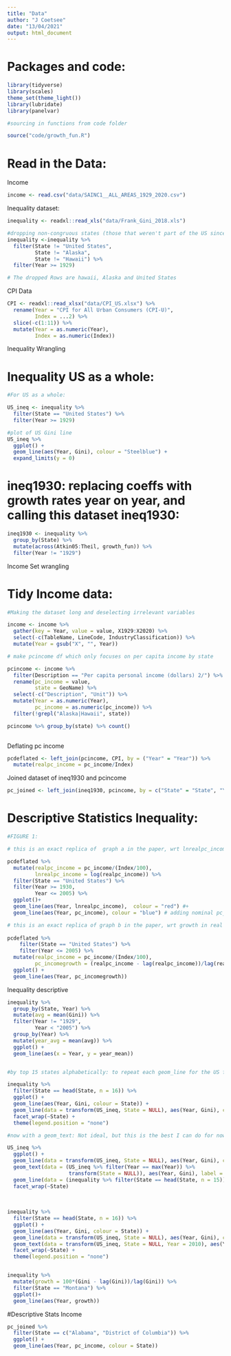 ```yaml
---
title: "Data"
author: "J Coetsee"
date: "13/04/2021"
output: html_document
---
```


# Packages and code:

```r

library(tidyverse)
library(scales)
theme_set(theme_light())
library(lubridate)
library(panelvar)

#sourcing in functions from code folder 

source("code/growth_fun.R")

```

# Read in the Data: 

Income

```r

income <- read.csv("data/SAINC1__ALL_AREAS_1929_2020.csv")

```

Inequality dataset:

```r
inequality <- readxl::read_xls("data/Frank_Gini_2018.xls")

#dropping non-congruous states (those that weren't part of the US since 1929, and filtering for years post 1929)
inequality <-inequality %>% 
  filter(State != "United States",
         State != "Alaska", 
         State != "Hawaii") %>% 
  filter(Year >= 1929) 

# The dropped Rows are hawaii, Alaska and United States

```

CPI Data

```r

CPI <- readxl::read_xlsx("data/CPI_US.xlsx") %>% 
  rename(Year = "CPI for All Urban Consumers (CPI-U)",
         Index = ...2) %>% 
  slice(-c(1:11)) %>% 
  mutate(Year = as.numeric(Year),
         Index = as.numeric(Index))

```

############ Inequality Wrangling ##############


# Inequality US as a whole:

```r

#For US as a whole:

US_ineq <- inequality %>% 
  filter(State == "United States") %>% 
  filter(Year >= 1929)

#plot of US Gini line
US_ineq %>% 
  ggplot() +
  geom_line(aes(Year, Gini), colour = "Steelblue") +
  expand_limits(y = 0)

```

# ineq1930: replacing coeffs with growth rates year on year, and calling this dataset ineq1930: 

```r

ineq1930 <- inequality %>% 
  group_by(State) %>% 
  mutate(across(Atkin05:Theil, growth_fun)) %>% 
  filter(Year != "1929")

```

############### Income Set wrangling ##############


# Tidy Income data:

```r
#Making the dataset long and deselecting irrelevant variables

income <- income %>% 
  gather(key = Year, value = value, X1929:X2020) %>% 
  select(-c(TableName, LineCode, IndustryClassification)) %>%
  mutate(Year = gsub("X", "", Year))

# make pcincome df which only focuses on per capita income by state

pcincome <- income %>% 
  filter(Description == "Per capita personal income (dollars) 2/") %>% 
  rename(pc_income = value,
         state = GeoName) %>% 
  select(-c("Description", "Unit")) %>% 
  mutate(Year = as.numeric(Year),
         pc_income = as.numeric(pc_income)) %>% 
  filter(!grepl("Alaska|Hawaii", state)) 

pcincome %>% group_by(state) %>% count()
  
```

Deflating pc income

```r

pcdeflated <- left_join(pcincome, CPI, by = ("Year" = "Year")) %>% 
  mutate(realpc_income = pc_income/Index)

```


Joined dataset of ineq1930 and pcincome

```r

pc_joined <- left_join(ineq1930, pcincome, by = c("State" = "State", "Year" = "Year")) 

```

# Descriptive Statistics Inequality:

```r
#FIGURE 1: 

# this is an exact replica of  graph a in the paper, wrt lnrealpc_income:

pcdeflated %>% 
  mutate(realpc_income = pc_income/(Index/100),
         lnrealpc_income = log(realpc_income)) %>% 
  filter(State == "United States") %>% 
  filter(Year >= 1930,
         Year <= 2005) %>% 
  ggplot()+
  geom_line(aes(Year, lnrealpc_income),  colour = "red") #+
  geom_line(aes(Year, pc_income), colour = "blue") # adding nominal pc_income as well 

# this is an exact replica of graph b in the paper, wrt growth in real pc income:  
  
pcdeflated %>% 
    filter(State == "United States") %>% 
    filter(Year <= 2005) %>% 
  mutate(realpc_income = pc_income/(Index/100),
         pc_incomegrowth = (realpc_income - lag(realpc_income))/lag(realpc_income)) %>% 
  ggplot() +
  geom_line(aes(Year, pc_incomegrowth))
```

Inequality descriptive

```r
inequality %>% 
  group_by(State, Year) %>%
  mutate(avg = mean(Gini)) %>% 
  filter(Year != "1929", 
         Year < "2005") %>% 
  group_by(Year) %>% 
  mutate(year_avg = mean(avg)) %>% 
  ggplot() +
  geom_line(aes(x = Year, y = year_mean))


#by top 15 states alphabetically: to repeat each geom_line for the US for each facet, use transform to make the State variable NULL - I struggled with this for a long time

inequality %>% 
  filter(State == head(State, n = 16)) %>% 
  ggplot() +
  geom_line(aes(Year, Gini, colour = State)) +
  geom_line(data = transform(US_ineq, State = NULL), aes(Year, Gini), colour = "Black", alpha = 0.5) +
  facet_wrap(~State) +
  theme(legend.position = "none") 

#now with a geom_text: Not ideal, but this is the best I can do for now

US_ineq %>% 
  ggplot() +
  geom_line(data = transform(US_ineq, State = NULL), aes(Year, Gini), colour = "Black", alpha = 0.5) +
  geom_text(data = (US_ineq %>% filter(Year == max(Year)) %>% 
                    transform(State = NULL)), aes(Year, Gini), label = "US", size = 2) +
  geom_line(data = (inequality %>% filter(State == head(State, n = 15))), aes(Year, Gini, colour = State)) +
  facet_wrap(~State)
    
    
    
inequality %>% 
  filter(State == head(State, n = 16)) %>% 
  ggplot() +
  geom_line(aes(Year, Gini, colour = State)) +
  geom_line(data = transform(US_ineq, State = NULL), aes(Year, Gini), colour = "Black", alpha = 0.5) +
  geom_text(data = transform(US_ineq, State = NULL, Year = 2010), aes(Year, Gini), label = "United States", size = 2) +
  facet_wrap(~State) +
  theme(legend.position = "none") 


inequality %>% 
  mutate(growth = 100*(Gini - lag(Gini))/lag(Gini)) %>% 
  filter(State == "Montana") %>% 
  ggplot()+
  geom_line(aes(Year, growth))

```

#Descriptive Stats Income

```r

pc_joined %>% 
  filter(State == c("Alabama", "District of Columbia")) %>% 
  ggplot() +
  geom_line(aes(Year, pc_income, colour = State))
  

```




